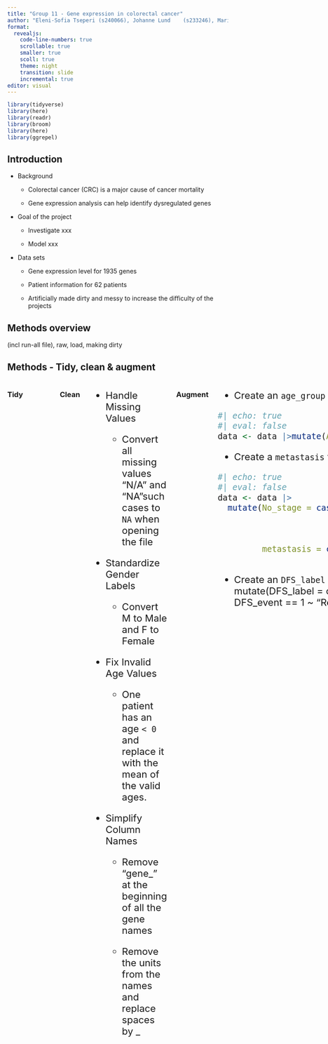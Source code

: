 ```yaml
---
title: "Group 11 - Gene expression in colorectal cancer"
author: "Eleni-Sofia Tseperi (s240066),	Johanne Lund	(s233246), Marie Picquet	(s233736), Eglantine Anton	(s233242), Qiuyan Wu	(s241063)"
format:
  revealjs:
    code-line-numbers: true
    scrollable: true
    smaller: true
    scoll: true
    theme: night
    transition: slide
    incremental: true 
editor: visual
---
```


```r
library(tidyverse)
library(here)
library(readr)
library(broom)
library(here)
library(ggrepel)
```

## Introduction

-   Background

    -   Colorectal cancer (CRC) is a major cause of cancer mortality

    -   Gene expression analysis can help identify dysregulated genes

-   Goal of the project

    -   Investigate xxx

    -   Model xxx

-   Data sets

    -   Gene expression level for 1935 genes

    -   Patient information for 62 patients

    -   Artificially made dirty and messy to increase the difficulty of the projects

## Methods overview

(incl run-all file), raw, load, making dirty

## Methods - Tidy, clean & augment
::::: columns
### Tidy
::: {.column width="50%" height="auto" style="font-size: 22px"}
Expression data

-   The columns represent observations and the rows variables
    -   Pivot the data set
```r
#| echo: true
#| eval: false
expr_data <- expr_data |>
  mutate(ID_GENE = ID_REF) |>
  select(-ID_REF, -...1) |> 
  pivot_longer(-c(ID_GENE), 
               names_to = "ID_REF", 
               values_to = "Gene expression level") |>
  pivot_wider(names_from = ID_GENE, 
              values_from = "Gene expression level") 
```

:::

::: {.column width="50%" height="auto" style="font-size: 22px"}
Patient data

-    Separate  `DFS event/Adj_Radio/Adj_Chem` into 3 distinct variables

-   Observations of column `DFS (in years and months)` contains two values

    -   Convert into months to have only value per observation 
:::
::: {.column width="100%" height="auto" style="font-size: 22px"}
Combine the two data sets by joining on the patient ID.
:::

### Clean

:::: columns
::: {.column width="100%" height="auto" style="font-size: 22px"}
-   Handle Missing Values

    -   Convert all missing values "N/A" and "NA"such cases to `NA` when opening the file

-   Standardize Gender Labels

    -   Convert M to Male and F to Female

-   Fix Invalid Age Values

    -   One patient has an age `< 0` and replace it with the mean of the valid ages.

-   Simplify Column Names

    -   Remove "gene\_" at the beginning of all the gene names

    -   Remove the units from the names and replace spaces by \_
:::
::::

### Augment

:::: columns
::: {.column width="100%" height="auto" style="font-size: 22px"}
-   Create an `age_group` variable
```r
#| echo: true
#| eval: false
data <- data |>mutate(Age_group = cut(Age, breaks = seq(10, 100, by = 10)))
```
-   Create a `metastasis` variable
```r
#| echo: true
#| eval: false
data <- data |>
  mutate(No_stage = case_when(Dukes_stage == "A" ~ 1,
                            Dukes_stage == "B" ~ 2,
                            Dukes_stage == "C" ~ 3,
                            Dukes_stage == "D" ~ 4),
         metastasis = case_when(No_stage <= 3 ~ 0,
                                No_stage > 3 ~ 1))
```

-   Create an `DFS_label` variable
```r
#| echo: true
#| eval: false
data <- data |>
  mutate(DFS_label = case_when(DFS_event == 0 ~ "No return of disease",
                            DFS_event == 1 ~ "Return of disease"), .after = DFS_event)
:::
::::
:::::
## Methods - Describe

## Results - Data description

## Methods - Analysis 1

## Methods - Analysis 2

## Methods - Analysis 3

## Results - Analysis 1 & 2

## Results - Analysis 3 & discussion

